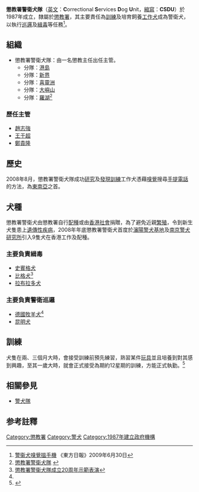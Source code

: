 {{Infobox law enforcement agency
|unit_name= 懲教署警衛犬隊<br>{{lang|en|Correctional Services Dog Unit}}
|image=[[File:Correctional_Services_Dog_Unit_01.JPG|250px]]
|caption= 懲教署警衛犬隊表演
|country= {{HK}}
|type= [[警犬隊|警犬隊]]
|branch= [[懲教署|懲教署]]
|dates= 1987年至今
|specialization= [[巡邏|巡邏]]、[[緝毒|緝毒]]
|command_structure= [[懲教署|懲教署]]行動處懲教行動組
|size= 60隻警衛犬<ref>[http://www.csd.gov.hk/view/2011/ebook/index_tc.html 《香港懲教署年報 2011》 第15頁] {{webarchive|url=https://web.archive.org/web/20160304090238/http://www.csd.gov.hk/view/2011/ebook/index_tc.html |date=2016-03-04 }}</ref>
|current_commander= [[懲教主任|懲教主任]][[鄭貴隆|鄭貴隆]] 
|garrison= [[港島|港島]]、[[新界|新界]]、[[喜靈洲|喜靈洲]]、[[大嶼山|大嶼山]]及[[羅湖|羅湖]]
|ceremonial_chief=
|nickname=
|motto= 
|colors= [[深藍色|深藍色]]
|march=
|mascot=
|battles= 
|notable_commanders=
|anniversaries= 2007年20週年紀念
|decorations=
|identification_symbol=
|identification_symbol_label=
}}

'''懲教署警衛犬隊'''（[[英文|英文]]：'''C'''orrectional '''S'''ervices '''D'''og '''U'''nit，[[縮寫|縮寫]]：'''CSDU'''）於1987年成立，隸屬於[[懲教署|懲教署]]，其主要責任為[[訓練|訓練]]及培育飼養[[工作犬|工作犬]]成為警衛犬，以執行[[巡邏|巡邏]]及[[緝毒|緝毒]]等任務<ref>[http://orientaldaily.on.cc/cnt/news/20090630/00176_057.html 警衞犬嗅覺搵手機] {{Wayback|url=http://orientaldaily.on.cc/cnt/news/20090630/00176_057.html |date=20160305073635 }}《東方日報》2009年6月30日</ref>。

==組織==
*懲教署警衛犬隊：由一名懲教主任出任主管。
**分隊：[[港島|港島]]
**分隊：[[新界|新界]]
**分隊：[[喜靈洲|喜靈洲]]
**分隊：[[大嶼山|大嶼山]]
**分隊：[[羅湖|羅湖]]<ref>[http://www.csd.gov.hk/view/2010/ebook/csd_tc.html 懲教署警衛犬隊] {{webarchive|url=https://web.archive.org/web/20150923222722/http://www.csd.gov.hk/view/2010/ebook/csd_tc.html |date=2015-09-23 }}</ref>

===歷任主管===
{{動態列表}}
*[[趙志強|趙志強]]
*[[王于超|王于超]]
*[[鄭貴隆|鄭貴隆]]

==歷史==
2008年8月，懲教署警衛犬隊成功[[研究|研究]]及[[發現|發現]][[訓練|訓練]]工作犬憑藉[[嗅覺|嗅覺]]搜尋[[手提電話|手提電話]]的方法，為[[東南亞|東南亞]]之首。 

== 犬種 ==
懲教署警衛犬由懲教署自行[[配種|配種]]或由[[香港社會|香港社會]]捐贈，為了避免近親[[繁殖|繁殖]]，令到新生犬隻患上[[遺傳性疾病|遺傳性疾病]]，2008年年底懲教署警衛犬首度於[[瀋陽警犬基地|瀋陽警犬基地]]及[[南京警犬研究所|南京警犬研究所]]引入9隻犬在香港工作及配種。

=== 主要負責緝毒 ===
* [[史賓格犬|史賓格犬]]
* [[比格犬|比格犬]]<ref>[http://archive.news.gov.hk/isd/ebulletin/tc/photo/event/071022/071022tc30001/pages/4.htm 懲教署警衞犬隊成立20周年示範表演]{{Dead link}}</ref>
* [[拉布拉多犬|拉布拉多犬]]

=== 主要負責警衛巡邏 ===
* [[德國牧羊犬|德國牧羊犬]]<ref name="a"/>
* [[昆明犬|昆明犬]]

==訓練==
犬隻在兩、三個月大時，會接受訓練前預先練習，熟習某件[[玩具|玩具]]並且培養到對其感到興趣，至其一歲大時，就會正式接受為期約12星期的訓練，方能正式執勤。<ref name="a">{{Cite web |url=http://news.singtao.ca/toronto/2011-02-05/hongkong1296895156d2991086.html |title=懲署警衛犬 喜誕五黑B |access-date=2012-05-08 |archive-url=https://web.archive.org/web/20160330070243/http://news.singtao.ca/toronto/2011-02-05/hongkong1296895156d2991086.html |archive-date=2016-03-30 |dead-url=yes }}</ref>

==相關參見==
*[[警犬隊|警犬隊]]

==参考註釋==
{{reflist|2}}

[[Category:懲教署|Category:懲教署]]
[[Category:警犬|Category:警犬]]
[[Category:1987年建立政府機構|Category:1987年建立政府機構]]